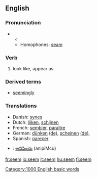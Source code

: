 ==English==

{{rank|character|taking|information|467|seem|book|story|deep}}

===Pronunciation===
**{{audio|en-us-seem.ogg|Audio (US)}}
**Homophones: [[seam]]

===Verb===
{{en-infl-reg-consonant|seem||}}
# look like, appear as

===Derived terms===
*[[seemingly]]

===Translations===
*Danish: [[synes]]
*Dutch: [[lijken]], [[schijnen]]
*French: [[sembler]], [[paraître]]
*German: [[dünken]] [[:de:dünken|(de)]], [[scheinen]] [[:de:scheinen|(de)]], 
*Spanish: [[parecer]]
*{{te}}: [[అనిపించు]] (anipiMcu)

[[Category:1000 English basic words]]

[[fr:seem]]
[[io:seem]]
[[it:seem]]
[[hu:seem]]
[[fi:seem]]